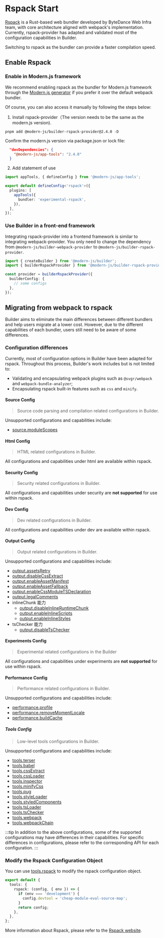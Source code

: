 # Rspack Start

[Rspack](https://www.rspack.org/) is a Rust-based web bundler developed by ByteDance Web Infra team, with core architecture aligned with webpack's implementation. Currently, rspack-provider has adapted and validated most of the configuration capabilities in Builder.

Switching to rspack as the bundler can provide a faster compilation speed.

## Enable Rspack

### Enable in Modern.js framework

We recommend enabling rspack as the bundler for Modern.js framework through the [Modern.js generator](https://modernjs.dev/en/apis/app/commands/new.html#enable-features) if you prefer it over the default webpack bundler.

Of course, you can also access it manually by following the steps below:

1. Install rspack-provider（The version needs to be the same as the modern.js version).

```
pnpm add @modern-js/builder-rspack-provider@2.4.0 -D
```

Confirm the modern.js version via package.json or lock file:

```json title=package.json
  "devDependencies": {
    "@modern-js/app-tools": "2.4.0"
  }
```

2. Add statement of use

```ts title=modern.config.ts
import appTools, { defineConfig } from '@modern-js/app-tools';

export default defineConfig<'rspack'>({
  plugins: [
    appTools({
      bundler: 'experimental-rspack',
    }),
  ],
});
```

### Use Builder in a front-end framework

Integrating rspack-provider into a frontend framework is similar to integrating webpack-provider. You only need to change the dependency from `@modern-js/builder-webpack-provider` to `@modern-js/builder-rspack-provider`.

```ts title=modern.config.ts
import { createBuilder } from '@modern-js/builder';
import { builderRspackProvider } from '@modern-js/builder-rspack-provider';

const provider = builderRspackProvider({
  builderConfig: {
    // some configs
  },
});
```

## Migrating from webpack to rspack

Builder aims to eliminate the main differences between different bundlers and help users migrate at a lower cost. However, due to the different capabilities of each bundler, users still need to be aware of some differences.

### Configuration differences

Currently, most of configuration options in Builder have been adapted for rspack.
Throughout this process, Builder's work includes but is not limited to:
- Validating and encapsulating webpack plugins such as `@svgr/webpack` and `webpack-bundle-analyzer`;
- Encapsulating rspack built-in features such as `css` and `minify`.

#### Source Config

> Source code parsing and compilation related configurations in Builder.

Unsupported configurations and capabilities include:

- [source.moduleScopes](/api/config-source.html#sourcemodulescopes)

#### Html Config

> HTML related configurations in Builder.

All configurations and capabilities under html are available within rspack.

#### Security Config

> Security related configurations in Builder.

All configurations and capabilities under security are **not supported** for use within rspack.

#### Dev Config

> Dev related configurations in Builder.

All configurations and capabilities under dev are available within rspack.

#### Output Config

> Output related configurations in Builder.

Unsupported configurations and capabilities include:

- [output.assetsRetry](/api/config-output.html#outputassetsretry)
- [output.disableCssExtract](/api/config-output.html#outputdisablecssextract)
- [output.enableAssetManifest](/api/config-output.html#outputenableassetmanifest)
- [output.enableAssetFallback](/api/config-output.html#outputenableassetfallback)
- [output.enableCssModuleTSDeclaration](/api/config-output.html#outputenablecssmoduletsdeclaration)
- [output.legalComments](/api/config-output.html#outputlegalcomments)
- inlineChunk 能力
  - [output.disableInlineRuntimeChunk](/api/config-output.html#outputdisableinlineruntimechunk)
  - [output.enableInlineScripts](/api/config-output.html#outputenableinlinescripts)
  - [output.enableInlineStyles](/api/config-output.html#outputenableinlinestyles)
- tsChecker 能力
  - [output.disableTsChecker](/api/config-output.html#outputdisabletschecker)

#### Experiments Config

> Experimental related configurations in the Builder

All configurations and capabilities under experiments are **not supported** for use within rspack.

#### Performance Config

> Performance related configurations in Builder.

Unsupported configurations and capabilities include:

- [performance.profile](/api/config-performance.html#performanceprofile)
- [performance.removeMomentLocale](/api/config-performance.html#performanceremovemomentlocale)
- [performance.buildCache](/api/config-performance.html#performancebuildcache)

##### Tools Config

> Low-level tools configurations in Builder.

Unsupported configurations and capabilities include:

- [tools.terser](/api/config-tools.html#toolsterser)
- [tools.babel](/api/config-tools.html#toolsbabel)
- [tools.cssExtract](/api/config-tools.html#toolscssextract)
- [tools.cssLoader](/api/config-tools.html#toolscssloader)
- [tools.inspector](/api/config-tools.html#toolsinspector)
- [tools.minifyCss](/api/config-tools.html#toolsminifycss)
- [tools.pug](/api/config-tools.html#toolspug)
- [tools.styleLoader](/api/config-tools.html#toolsstyleloader)
- [tools.styledComponents](/api/config-tools.html#toolsstyledcomponents)
- [tools.tsLoader](/api/config-tools.html#toolstsloader)
- [tools.tsChecker](/api/config-tools.html#toolstschecker)
- [tools.webpack](/api/config-tools.html#toolswebpack)
- [tools.webpackChain](/api/config-tools.html#toolswebpackchain)

:::tip
In addition to the above configurations, some of the supported configurations may have differences in their capabilities. For specific differences in configurations, please refer to the corresponding API for each configuration.
:::

### Modify the Rspack Configuration Object

You can use [tools.rspack](/api/config-tools.html#toolsrspack) to modify the rspack configuration object.

```ts
export default {
  tools: {
    rspack: (config, { env }) => {
      if (env === 'development') {
        config.devtool = 'cheap-module-eval-source-map';
      }
      return config;
    },
  },
};
```

More information about Rspack, please refer to the [Rspack website](https://www.rspack.org/).
